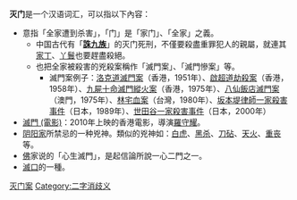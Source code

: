 '''灭门'''是一个汉语词汇，可以指以下內容：
* 意指「全家遭到杀害」，「门」是「家门」、「全家」之義。
** 中国古代有「'''[[誅九族|誅九族]]'''」的灭门死刑，不僅要殺盡重罪犯人的親屬，就連其[[家丁|家丁]]、[[丫鬟|丫鬟]]也要趕盡殺絕。
** 也把全家被殺害的兇殺案稱作「滅門案」、「滅門慘案」等。
***滅門案例子：[[六國大封相兇殺案|洛克道滅門案]]（香港，1951年）、[[啟超道劫殺案|啟超道劫殺案]]（香港，1958年）、[[九屍十命滅門縱火案|九屍十命滅門縱火案]]（香港，1975年）、[[八仙飯店滅門案|八仙飯店滅門案]]（澳門，1975年）、[[林宅血案|林宅血案]]（台灣，1980年）、[[坂本堤律師一家殺害事件|坂本堤律師一家殺害事件]]（日本，1989年）、[[世田谷一家殺害事件|世田谷一家殺害事件]]（日本，2000年） 
* [[滅門_(電影)|滅門 (電影)]]：2010年上映的香港電影，導演[[羅守耀|羅守耀]]。
* [[阴阳家|阴阳家]]所禁忌的一种兇神。類似的兇神如：[[白虎|白虎]]、[[黑杀|黑杀]]、[[刀砧|刀砧]]、[[天火|天火]]、[[重丧|重丧]]等。
* [[佛|佛]]家说的「心生滅門」，是起信論所說一心二門之一。
* [[滅口|滅口]]的一種。

{{消歧義}}
[[Category:灭门案|]]
[[Category:二字消歧义|Category:二字消歧义]]